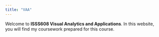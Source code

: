 ```yaml
---
title: "VAA"
---
```


Welcome to **ISSS608 Visual Analytics and Applications**. In this website, you will find my coursework prepared for this course.

